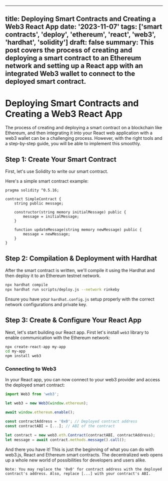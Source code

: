 
---
title: Deploying Smart Contracts and Creating a Web3 React App
date: '2023-11-07'
tags: ['smart contracts', 'deploy', 'ethereum', 'react', 'web3', 'hardhat', 'solidity']
draft: false
summary: This post covers the process of creating and deploying a smart contract to an Ethereum network and setting up a React app with an integrated Web3 wallet to connect to the deployed smart contract.
---

# Deploying Smart Contracts and Creating a Web3 React App

The process of creating and deploying a smart contract on a blockchain like Ethereum, and then integrating it into your React web application with a web3 wallet can be a challenging process. However, with the right tools and a step-by-step guide, you will be able to implement this smoothly.

## Step 1: Create Your Smart Contract

First, let's use Solidity to write our smart contract.

Here's a simple smart contract example:

```solidity
pragma solidity ^0.5.16;

contract SimpleContract {
    string public message;

    constructor(string memory initialMessage) public {
        message = initialMessage;
    }

    function updateMessage(string memory newMessage) public {
        message = newMessage;
    }
}
```

## Step 2: Compilation & Deployment with Hardhat

After the smart contract is written, we'll compile it using the Hardhat and then deploy it to an Ethereum testnet network.

```bash
npx hardhat compile
npx hardhat run scripts/deploy.js --network rinkeby
```

Ensure you have your `hardhat.config.js` setup properly with the correct network configurations and private key.

## Step 3: Create & Configure Your React App

Next, let's start building our React app. First let's install `web3` library to enable communication with the Ethereum network:

```bash
npx create-react-app my-app
cd my-app
npm install web3
```

### Connecting to Web3

In your React app, you can now connect to your web3 provider and access the deployed smart contract:

```javascript
import Web3 from 'web3';

let web3 = new Web3(window.ethereum);

await window.ethereum.enable();

const contractAddress = '0x0'; // Deployed contract address
const contractABI = [...]; // ABI of the contract

let contract = new web3.eth.Contract(contractABI, contractAddress);
let message = await contract.methods.message().call();
```

And there you have it! This is just the beginning of what you can do with web3.js, React and Ethereum smart contracts. The decentralized web opens up a whole new world of possibilities for developers and users alike.
```
Note: You may replace the '0x0' for contract address with the deployed contract's address. Also, replace [...] with your contract's ABI.